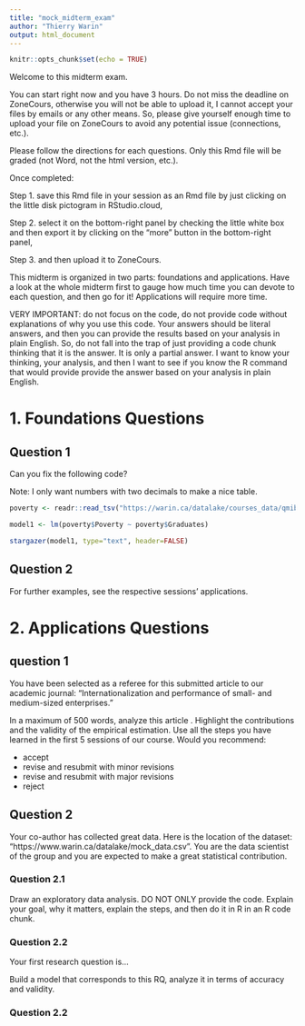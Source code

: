 ```yaml
---
title: "mock_midterm_exam"
author: "Thierry Warin"
output: html_document
---
```


```r
knitr::opts_chunk$set(echo = TRUE)
```

Welcome to this midterm exam.

You can start right now and you have 3 hours. Do not miss the deadline on ZoneCours, otherwise you will not be able to upload it, I cannot accept your files by emails or any other means. So, please give yourself enough time to upload your file on ZoneCours to avoid any potential issue (connections, etc.).

Please follow the directions for each questions. Only this Rmd file will be graded (not Word, not the html version, etc.).

Once completed:

Step 1. save this Rmd file in your session as an Rmd file by just clicking on the little disk pictogram in RStudio.cloud,

Step 2. select it on the bottom-right panel by checking the little white box and then export it by clicking on the "more" button in the bottom-right panel,

Step 3. and then upload it to ZoneCours.

This midterm is organized in two parts: foundations and applications. Have a look at the whole midterm first to gauge how much time you can devote to each question, and then go for it! Applications will require more time.

VERY IMPORTANT: do not focus on the code, do not provide code without explanations of why you use this code. Your answers should be literal answers, and then you can provide the results based on your analysis in plain English. So, do not fall into the trap of just providing a code chunk thinking that it is the answer. It is only a partial answer. I want to know your thinking, your analysis, and then I want to see if you know the R command that would provide provide the answer based on your analysis in plain English.

# 1. Foundations Questions

## Question 1

Can you fix the following code?

Note: I only want numbers with two decimals to make a nice table.

```r
poverty <- readr::read_tsv("https://warin.ca/datalake/courses_data/qmibr/session4/poverty.txt")

model1 <- lm(poverty$Poverty ~ poverty$Graduates)

stargazer(model1, type="text", header=FALSE)
```


## Question 2

For further examples, see the respective sessions' applications.

# 2. Applications Questions

## question 1

You have been selected as a referee for this submitted article to our academic journal: "Internationalization and performance of small- and medium-sized enterprises."

In a maximum of 500 words, analyze this article . Highlight the contributions and the validity of the empirical estimation. Use all the steps you have learned in the first 5 sessions of our course. Would you recommend:

- accept
- revise and resubmit with minor revisions
- revise and resubmit with major revisions
- reject

## Question 2

Your co-author has collected great data. Here is the location of the dataset: "https://www.warin.ca/datalake/mock_data.csv". You are the data scientist of the group and you are expected to make a great statistical contribution.

### Question 2.1

Draw an exploratory data analysis. DO NOT ONLY provide the code. Explain your goal, why it matters, explain the steps, and then do it in R in an R code chunk.

### Question 2.2

Your first research question is...

Build a model that corresponds to this RQ, analyze it in terms of accuracy and validity.

### Question 2.2




